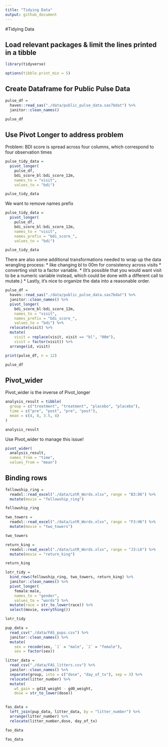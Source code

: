 ```yaml
---
title: "Tidying Data"
output: github_document
---
```


#Tidying Data

## Load relevant packages & limit the lines printed in a tibble 
```r
library(tidyverse)

options(tibble.print_min = 5)
```

## Create Dataframe for Public Pulse Data

```r
pulse_df = 
  haven::read_sas("./data/public_pulse_data.sas7bdat") %>%
  janitor::clean_names()

pulse_df
```

## Use Pivot Longer to address problem
Problem: BDI score is spread across four columns, which correspond to four observation times


```r
pulse_tidy_data = 
  pivot_longer(
    pulse_df, 
    bdi_score_bl:bdi_score_12m,
    names_to = "visit", 
    values_to = "bdi")

pulse_tidy_data
```

We want to remove names prefix
```r
pulse_tidy_data = 
  pivot_longer(
    pulse_df, 
    bdi_score_bl:bdi_score_12m,
    names_to = "visit", 
    names_prefix = "bdi_score_",
    values_to = "bdi")

pulse_tidy_data
```

There are also some additional transformations needed to wrap up the data wrangling process:
* like changing bl to 00m for consistency across visits 
* converting visit to a factor variable. * (It’s possible that you would want visit to be a numeric variable instead, which could be done with a different call to mutate.) 
* Lastly, it’s nice to organize the data into a reasonable order.

```r
pulse_df = 
  haven::read_sas("./data/public_pulse_data.sas7bdat") %>%
  janitor::clean_names() %>%
  pivot_longer(
    bdi_score_bl:bdi_score_12m,
    names_to = "visit", 
    names_prefix = "bdi_score_",
    values_to = "bdi") %>%
  relocate(visit) %>%
  mutate(
    visit = replace(visit, visit == "bl", "00m"),
    visit = factor(visit)) %>%
  arrange(id, visit)

print(pulse_df, n = 12)

pulse_df
```

## Pivot_wider

Pivot_wider is the inverse of Pivot_longer

```r
analysis_result = tibble(
  group = c("treatment", "treatment", "placebo", "placebo"),
  time = c("pre", "post", "pre", "post"),
  mean = c(4, 8, 3.5, 4)
)

analysis_result
```
Use Pivot_wider to manage this issue!
```r
pivot_wider(
  analysis_result, 
  names_from = "time", 
  values_from = "mean")
```

## Binding rows 
```r
fellowship_ring = 
  readxl::read_excel("./data/LotR_Words.xlsx", range = "B3:D6") %>%
  mutate(movie = "fellowship_ring")

fellowship_ring

two_towers = 
  readxl::read_excel("./data/LotR_Words.xlsx", range = "F3:H6") %>%
  mutate(movie = "two_towers")

two_towers

return_king = 
  readxl::read_excel("./data/LotR_Words.xlsx", range = "J3:L6") %>%
  mutate(movie = "return_king")

return_king
```

```r
lotr_tidy = 
  bind_rows(fellowship_ring, two_towers, return_king) %>%
  janitor::clean_names() %>%
  pivot_longer(
    female:male,
    names_to = "gender", 
    values_to = "words") %>%
  mutate(race = str_to_lower(race)) %>% 
  select(movie, everything()) 

lotr_tidy
```

```r
pup_data = 
  read_csv("./data/FAS_pups.csv") %>%
  janitor::clean_names() %>%
  mutate(
    sex = recode(sex, `1` = "male", `2` = "female"),
    sex = factor(sex)) 

```

```r
litter_data = 
  read_csv("./data/FAS_litters.csv") %>%
  janitor::clean_names() %>%
  separate(group, into = c("dose", "day_of_tx"), sep = 3) %>%
  relocate(litter_number) %>% 
  mutate(
    wt_gain = gd18_weight - gd0_weight,
    dose = str_to_lower(dose))

 
fas_data = 
  left_join(pup_data, litter_data, by = "litter_number") %>% 
  arrange(litter_number) %>% 
  relocate(litter_number,dose, day_of_tx)

fas_data

fas_data
```